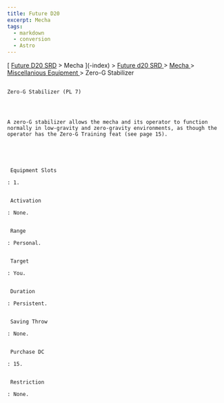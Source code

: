 ```yaml
---
title: Future D20
excerpt: Mecha
tags:
  - markdown
  - conversion
  - Astro
---
```







[
[Future D20 SRD]( / ) > Mecha
     ](-index)
     >
     [
      Future d20 SRD
     ](future-d20-srd-index)
     >
     [
      Mecha
     ](future-d20-srd-mecha-index)
     >
     [
      Miscellanious Equipment
     ](future-d20-srd-mecha-miscellanious-equipment-index)
     > Zero-G Stabilizer
    




## 
    Zero-G Stabilizer (PL 7)
   



    A zero-G stabilizer allows the mecha and its operator to function normally in low-gravity and zero-gravity environments, as though the operator has the Zero-G Training feat (see page 15).
   




     Equipment Slots
    
    : 1.
    

     Activation
    
    : None.
    

     Range
    
    : Personal.
    

     Target
    
    : You.
    

     Duration
    
    : Persistent.
    

     Saving Throw
    
    : None.
    

     Purchase DC
    
    : 15.
    

     Restriction
    
    : None.
   





